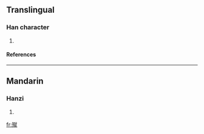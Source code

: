 ==Translingual==
===Han character===
{{Han char|rn=78|rad=歹|as=12|sn=16|four=1321<sub>4</sub>|canj=一弓卜火山 (MNYFU)}}
# {{defn|Han|sort=歹12}}
====References====
{{Han ref|kx=0583.150|dkj=16568|dj=0976.040|hdz=21394.170|uh=6BA7|ud=27559|bh=E9E1|bd=59873}}

----
==Mandarin==
===Hanzi===
{{cmn-hanzi|pin=[[cù]] (cu4)|wg=ts'u<sup>4</sup>}}
# {{defn|Mandarin}}

[[fr:殧]]